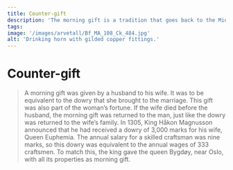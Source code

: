 ```yaml
---
title: Counter-gift
description: 'The morning gift is a tradition that goes back to the Middle Ages.'
tags:
image: '/images/arvetall/Bf_MA_108_Ck_484.jpg'
alt: 'Drinking horn with gilded copper fittings.'
---
```



# Counter-gift

<Blockquote 
    quote='“If he loses her, her heirs are to receive her dowry, but the counter-gift is forfeited.”'
    footer='List of Inheritance, chapter 3' />

<Spacer height={40}/>
<Container stil="initial side">
    A morning gift was given by a husband to his wife. It was to be equivalent to the dowry that she brought to the marriage. This gift was also part of the woman’s fortune. If the wife died before the husband, the morning gift was returned to the man, just like the dowry was returned to the wife’s family. In 1305, King Håkon Magnusson announced that he had received a dowry of 3,000 marks for his wife, Queen Euphemia. The annual salary for a skilled craftsman was nine marks, so this dowry was equivalent to the annual wages of 333 craftsmen. To match this, the king gave the queen Bygdøy, near Oslo, with all its properties as morning gift.
</Container>

<Figure
    image="\images\arvetall\skrin.jpg"
    title="A chest with gifts that could have been a nice morning gift."
    alt="A chest with clothes and jewelry."
>
</Figure>